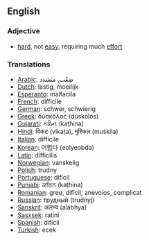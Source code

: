 ==English==
===Adjective===
*[[hard]], not [[easy]], requiring much [[effort]]

===Translations===
*[[Arabic]]: صَعْب, متشدد
*[[Dutch]]: lastig, moeilijk
*[[Esperanto]]: malfacila
*[[French]]: difficile
*[[German]]: schwer, schwierig
*[[Greek]]: δύσκολος (dúskolos)
*[[Gujarati]]: કઠિન (kaṭhina)
*[[Hindi]]: विकट (vikaṭa), मुश्किल (muśkila)
*[[Italian]]: difficile
*[[Korean]]: 어렵다 (eolyeobda)
*[[Latin]]: difficilis
*[[Norwegian]]: vanskelig
*[[Polish]]: trudny
*[[Portuguese]]: difícil
*[[Punjabi]]: ਕਠਿਨ (kaṭhina)
*[[Romanian]]: greu, difícil, anevoios, complicat
*[[Russian]]: трудный (trudnyj)
*[[Sanskrit]]: अलभ्य (alabhya)
*[[Sasxsek]]: ratini
*[[Spanish]]: dificíl
*[[Turkish]]: ecek